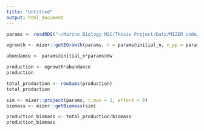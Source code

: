 ```yaml
---
title: "Untitled"
output: html_document
---
```


```r
params <- readRDS("~/Marine Biology MSC/Thesis Project/Data/MIZER code/mizer/inst/algarve/params_Wmat-Ks_nofishing_sdst_sci_names.rds")
```


```r
egrowth <- mizer::getEGrowth(params, n = params@initial_n, n_pp = params@initial_n_pp, B = params@initial_B)
```
```r
abundance <- params@initial_n*params@dw
```
```r

production <- egrowth*abundance
production
```

```r
total_production <- rowSums(production)
total_production
```

```r
sim <- mizer::project(params, t_max = 1, effort = 0)
biomass <- mizer::getBiomass(sim)

production_biomass <- total_production/biomass
production_biomass
```

